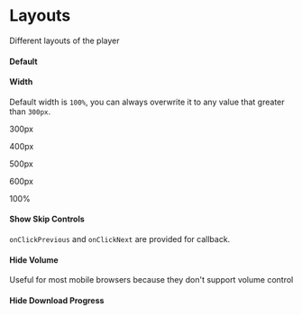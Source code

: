 
<Meta title="Layouts" component={AudioPlayer} />

# Layouts

Different layouts of the player

#### Default

<Preview>
  <Story name="Default">
    <AudioPlayer src={SAMPLE_MP3_URL} />
  </Story>
</Preview>

#### Width

Default width is `100%`, you can always overwrite it to any value that greater than `300px`.

<Preview>
  <Story name="Width">
    <div>
      <p>300px</p>
      <AudioPlayer style={{ width: '300px' }} src={SAMPLE_MP3_URL} />
      <p>400px</p>
      <AudioPlayer style={{ width: '400px' }} src={SAMPLE_MP3_URL} />
      <p>500px</p>
      <AudioPlayer style={{ width: '500px' }} src={SAMPLE_MP3_URL} />
      <p>600px</p>
      <AudioPlayer style={{ width: '600px' }} src={SAMPLE_MP3_URL} />
      <p>100%</p>
      <AudioPlayer src={SAMPLE_MP3_URL} />
    </div>
  </Story>
</Preview>

#### Show Skip Controls

`onClickPrevious` and `onClickNext` are provided for callback.

<Preview>
  <Story name="Show Skip Controls">
    <AudioPlayer src={SAMPLE_MP3_URL} showSkipControls={true} />
  </Story>
</Preview>

#### Hide Volume

Useful for most mobile browsers because they don't support volume control

<Preview>
  <Story name="Hide Volume">
    <AudioPlayer src={SAMPLE_MP3_URL} showVolumeControl={false} />
  </Story>
</Preview>

#### Hide Download Progress

<Preview>
  <Story name="Hide Download Progress">
    <AudioPlayer src={SAMPLE_MP3_URL} showDownloadProgress={false} />
  </Story>
</Preview>
